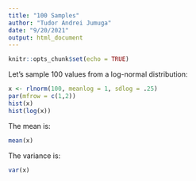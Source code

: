 ```yaml
---
title: "100 Samples"
author: "Tudor Andrei Jumuga"
date: "9/20/2021"
output: html_document
---
```


```r
knitr::opts_chunk$set(echo = TRUE)
```

Let's sample 100 values from a log-normal distribution:

```r
x <- rlnorm(100, meanlog = 1, sdlog = .25)
par(mfrow = c(1,2))
hist(x)
hist(log(x))

```


The mean is:
```r
mean(x)
```

The variance is:
```r
var(x)
```

